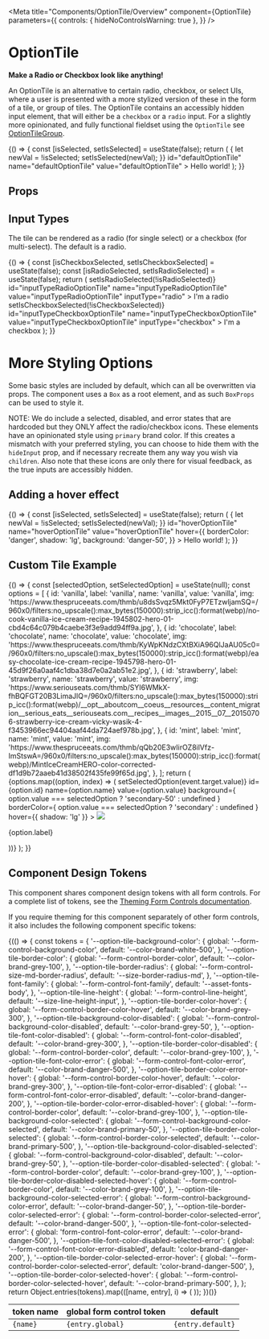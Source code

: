 
<Meta
  title="Components/OptionTile/Overview"
  component={OptionTile}
  parameters={{
    controls: { hideNoControlsWarning: true },
  }}
/>

# OptionTile

**Make a Radio or Checkbox look like anything!**

An OptionTile is an alternative to certain radio, checkbox, or select UIs, where a user is
presented with a more stylized version of these in the form of
a tile, or group of tiles. The OptionTile contains an accessibly hidden input element,
that will either be a `checkbox` or a `radio` input. For a
slightly more opinionated, and fully functional fieldset using the `OptionTile` see
[OptionTileGroup](?path=/docs/components-optiontilegroup-overview--default-story).

<Canvas isExpanded>
  <Story
    name="Default"
    parameters={{
      design: {
        type: 'figma',
        url: 'https://www.figma.com/file/k1kOsplTGXvSSMQQCzhCND/Palmetto-Design-System?node-id=650%3A11941',
      },
    }}
  >
    {() => {
      const [isSelected, setIsSelected] = useState(false);
      return (
        <OptionTile
          isSelected={isSelected}
          onChange={() => {
            let newVal = !isSelected;
            setIsSelected(newVal);
          }}
          id="defaultOptionTile"
          name="defaultOptionTile"
          value="defaultOptionTile"
        >
          Hello world!
        </OptionTile>
      );
    }}
  </Story>
</Canvas>

## Props

<ArgsTable of={OptionTile} />

## Input Types

The tile can be rendered as a radio (for single select) or a checkbox (for multi-select).
The default is a radio.

<Canvas isExpanded>
  <Story
    name="Input Types"
    parameters={{
      design: {
        type: 'figma',
        url: 'https://www.figma.com/file/k1kOsplTGXvSSMQQCzhCND/Palmetto-Design-System?node-id=650%3A11941',
      },
    }}
  >
    {() => {
      const [isCheckboxSelected, setIsCheckboxSelected] = useState(false);
      const [isRadioSelected, setIsRadioSelected] = useState(false);
      return (
        <Box gap="md">
          <OptionTile
            isSelected={isRadioSelected}
            onChange={() => setIsRadioSelected(!isRadioSelected)}
            id="inputTypeRadioOptionTile"
            name="inputTypeRadioOptionTile"
            value="inputTypeRadioOptionTile"
            inputType="radio"
          >
            I'm a radio
          </OptionTile>
          <OptionTile
            isSelected={isCheckboxSelected}
            onChange={() => setIsCheckboxSelected(!isCheckboxSelected)}
            id="inputTypeCheckboxOptionTile"
            name="inputTypeCheckboxOptionTile"
            value="inputTypeCheckboxOptionTile"
            inputType="checkbox"
          >
            I'm a checkbox
          </OptionTile>
        </Box>
      );
    }}
  </Story>
</Canvas>

# More Styling Options

Some basic styles are included by default, which can all be overwritten via props. The component uses a `Box` as a root element,
and as such `BoxProps` can be used to style it.

NOTE: We do include a selected, disabled, and error states that are hardcoded but they ONLY
affect the radio/checkbox icons. These elements have an opinionated style using `primary` brand color.
If this creates a mismatch with your preferred styling, you can choose to hide them with the `hideInput`
prop, and if necessary recreate them any way you wish via `children`.
Also note that these icons are only there for visual feedback, as the true inputs are accessibly hidden.

## Adding a hover effect

<Canvas isExpanded>
  <Story name="Hover">
    {() => {
      const [isSelected, setIsSelected] = useState(false);
      return (
        <OptionTile
          isSelected={isSelected}
          onChange={() => {
            let newVal = !isSelected;
            setIsSelected(newVal);
          }}
          id="hoverOptionTile"
          name="hoverOptionTile"
          value="hoverOptionTile"
          hover={{
            borderColor: 'danger',
            shadow: 'lg',
            background: 'danger-50',
          }}
        >
          Hello world!
        </OptionTile>
      );
    }}
  </Story>
</Canvas>

## Custom Tile Example

<Canvas isExpanded>
  <Story name="Grid">
    {() => {
      const [selectedOption, setSelectedOption] = useState(null);
      const options = [
        {
          id: 'vanilla',
          label: 'vanilla',
          name: 'vanilla',
          value: 'vanilla',
          img: 'https://www.thespruceeats.com/thmb/u8dsSvqz5Mkt0FyP7ETzwljamSQ=/960x0/filters:no_upscale():max_bytes(150000):strip_icc():format(webp)/no-cook-vanilla-ice-cream-recipe-1945802-hero-01-cbd4c64c079b4caebe3f3e9add94ff9a.jpg',
        },
        {
          id: 'chocolate',
          label: 'chocolate',
          name: 'chocolate',
          value: 'chocolate',
          img: 'https://www.thespruceeats.com/thmb/KyWpKNdzCXtBXiA96QlJaAU05c0=/960x0/filters:no_upscale():max_bytes(150000):strip_icc():format(webp)/easy-chocolate-ice-cream-recipe-1945798-hero-01-45d9f26a0aaf4c1dba38d7e0a2ab51e2.jpg',
        },
        {
          id: 'strawberry',
          label: 'strawberry',
          name: 'strawberry',
          value: 'strawberry',
          img: 'https://www.seriouseats.com/thmb/SYI6WMkX-fhBQFGT20B3LimaJlQ=/960x0/filters:no_upscale():max_bytes(150000):strip_icc():format(webp)/__opt__aboutcom__coeus__resources__content_migration__serious_eats__seriouseats.com__recipes__images__2015__07__20150706-strawberry-ice-cream-vicky-wasik-4-f3453966ec94404aaf44da724aef978b.jpg',
        },
        {
          id: 'mint',
          label: 'mint',
          name: 'mint',
          value: 'mint',
          img: 'https://www.thespruceeats.com/thmb/qQb20E3wIirOZ8ilVfz-ImStswA=/960x0/filters:no_upscale():max_bytes(150000):strip_icc():format(webp)/MintIceCreamHERO-color-corrected-df1d9b72aaeb41d38502f435fe99f65d.jpg',
        },
      ];
      return (
        <Box direction={{ base: 'column', tablet: 'row' }} gap="md">
          {options.map((option, index) => (
            <OptionTile
              key={option.id}
              hideInput
              padding="0"
              gap="0"
              direction="column"
              isSelected={option.value === selectedOption}
              onChange={event => setSelectedOption(event.target.value)}
              id={option.id}
              name={option.name}
              value={option.value}
              background={
                option.value === selectedOption ? 'secondary-50' : undefined
              }
              borderColor={
                option.value === selectedOption ? 'secondary' : undefined
              }
              hover={{ shadow: 'lg' }}
            >
              <img
                src={option.img}
                style={{ objectFit: 'cover', width: '100%', height: '100px' }}
              />
              <p className="p-md font-family-brand">{option.label}</p>
            </OptionTile>
          ))}
        </Box>
      );
    }}
  </Story>
</Canvas>

## Component Design Tokens

This component shares component design tokens with all form controls. For a complete list of tokens, see the [Theming Form Controls documentation](/docs/theming-form-controls--custom-theme-form).

If you require theming for this component separately of other form controls, it also includes the following component specific tokens:

<table>
  <thead>
    <tr>
      <th>token name</th>
      <th>global form control token</th>
      <th>default</th>
    </tr>
  </thead>
  <tbody>
    {(() => {
      const tokens = {
        '--option-tile-background-color': {
          global: '--form-control-background-color',
          default: '--color-brand-white-500',
        },
        '--option-tile-border-color': {
          global: '--form-control-border-color',
          default: '--color-brand-grey-100',
        },
        '--option-tile-border-radius': {
          global: '--form-control-size-md-border-radius',
          default: '--size-border-radius-md',
        },
        '--option-tile-font-family': {
          global: '--form-control-font-family',
          default: '--asset-fonts-body',
        },
        '--option-tile-line-height': {
          global: '--form-control-line-height',
          default: '--size-line-height-input',
        },
        '--option-tile-border-color-hover': {
          global: '--form-control-border-color-hover',
          default: '--color-brand-grey-300',
        },
        '--option-tile-background-color-disabled': {
          global: '--form-control-background-color-disabled',
          default: '--color-brand-grey-50',
        },
        '--option-tile-font-color-disabled': {
          global: '--form-control-font-color-disabled',
          default: '--color-brand-grey-300',
        },
        '--option-tile-border-color-disabled': {
          global: '--form-control-border-color',
          default: '--color-brand-grey-100',
        },
        '--option-tile-font-color-error': {
          global: '--form-control-font-color-error',
          default: '--color-brand-danger-500',
        },
        '--option-tile-border-color-error-hover': {
          global: '--form-control-border-color-hover',
          default: '--color-brand-grey-300',
        },
        '--option-tile-font-color-error-disabled': {
          global: '--form-control-font-color-error-disabled',
          default: '--color-brand-danger-200',
        },
        '--option-tile-border-color-error-disabled-hover': {
          global: '--form-control-border-color',
          default: '--color-brand-grey-100',
        },
        '--option-tile-background-color-selected': {
          global: '--form-control-background-color-selected',
          default: '--color-brand-primary-50',
        },
        '--option-tile-border-color-selected': {
          global: '--form-control-border-color-selected',
          default: '--color-brand-primary-500',
        },
        '--option-tile-background-color-disabled-selected': {
          global: '--form-control-background-color-disabled',
          default: '--color-brand-grey-50',
        },
        '--option-tile-border-color-disabled-selected': {
          global: '--form-control-border-color',
          default: '--color-brand-grey-100',
        },
        '--option-tile-border-color-disabled-selected-hover': {
          global: '--form-control-border-color',
          default: '--color-brand-grey-100',
        },
        '--option-tile-background-color-selected-error': {
          global: '--form-control-background-color-error',
          default: '--color-brand-danger-50',
        },
        '--option-tile-border-color-selected-error': {
          global: '--form-control-border-color-selected-error',
          default: '--color-brand-danger-500',
        },
        '--option-tile-font-color-selected-error': {
          global: 'form-control-font-color-error',
          default: '--color-brand-danger-500',
        },
        '--option-tile-font-color-disabled-selected-error': {
          global: '--form-control-font-color-error-disabled',
          default: 'color-brand-danger-200',
        },
        '--option-tile-border-color-selected-error-hover': {
          global: '--form-control-border-color-selected-error',
          default: 'color-brand-danger-500',
        },
        '--option-tile-border-color-selected-hover': {
          global: '--form-control-border-color-selected-hover',
          default: '--color-brand-primary-500',
        },
      };
      return Object.entries(tokens).map(([name, entry], i) => (
        <tr key={i}>
          <td>
            <code>{name}</code>
          </td>
          <td>
            <code>{entry.global}</code>
          </td>
          <td>
            <code>{entry.default}</code>
          </td>
        </tr>
      ));
    })()}
  </tbody>
</table>
